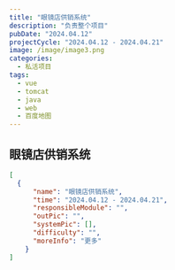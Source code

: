 ```yaml
---
title: "眼镜店供销系统"
description: "负责整个项目"
pubDate: "2024.04.12"
projectCycle: "2024.04.12 - 2024.04.21"
image: /image/image3.png
categories:
  - 私活项目
tags:
  - vue
  - tomcat
  - java
  - web
  - 百度地图
---
```


## 眼镜店供销系统

```json
[
  {
      "name": "眼镜店供销系统",
      "time": "2024.04.12 - 2024.04.21",
      "responsibleModule": "",
      "outPic": "",
      "systemPic": [],
      "difficulty": "",
      "moreInfo": "更多"
    }
]
```
